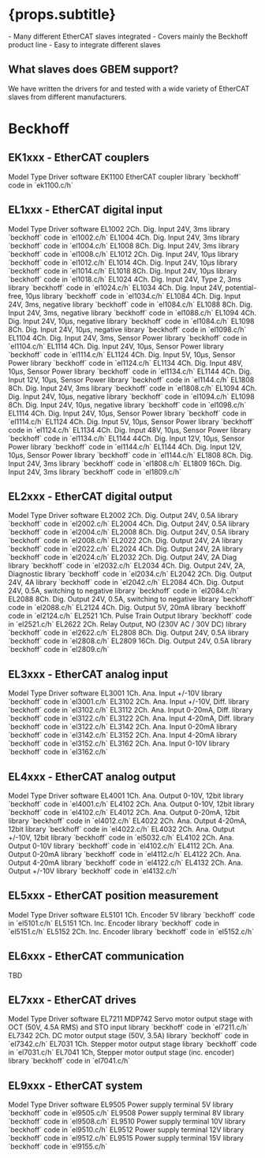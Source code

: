 

# {props.subtitle}
<Tldr>
    - Many different EtherCAT slaves integrated
    - Covers mainly the Beckhoff product line
    - Easy to integrate different slaves
</Tldr>

## What slaves does GBEM support?

We have written the drivers for and tested with a wide variety of EtherCAT slaves from different manufacturers.

# Beckhoff

## EK1xxx - EtherCAT couplers

<BogStandardHeaderRow>
    <BogStandardCol span={5}>Model</BogStandardCol>
    <BogStandardCol span={9}>Type</BogStandardCol>
    <BogStandardCol span={10}>Driver software</BogStandardCol>
</BogStandardHeaderRow>
<BogStandardRow>
    <BogStandardCol span={5}>EK1100</BogStandardCol>
    <BogStandardCol span={9}>EtherCAT coupler</BogStandardCol>
    <BogStandardCol span={10}>library `beckhoff` code in `ek1100.c/h`</BogStandardCol>
</BogStandardRow>




## EL1xxx - EtherCAT digital input

<BogStandardHeaderRow>
    <BogStandardCol span={5}>Model</BogStandardCol>
    <BogStandardCol span={9}>Type</BogStandardCol>
    <BogStandardCol span={10}>Driver software</BogStandardCol>
</BogStandardHeaderRow>

<BogStandardRow>
    <BogStandardCol span={5}>EL1002</BogStandardCol>
    <BogStandardCol span={9}>2Ch. Dig. Input 24V, 3ms</BogStandardCol>
    <BogStandardCol span={10}>library `beckhoff` code in `el1002.c/h`</BogStandardCol>
</BogStandardRow>

<BogStandardRow>
    <BogStandardCol span={5}>EL1004</BogStandardCol>
    <BogStandardCol span={9}>4Ch. Dig. Input 24V, 3ms</BogStandardCol>
    <BogStandardCol span={10}>library `beckhoff` code in `el1004.c/h`</BogStandardCol>
</BogStandardRow>

<BogStandardRow>
    <BogStandardCol span={5}>EL1008</BogStandardCol>
    <BogStandardCol span={9}>8Ch. Dig. Input 24V, 3ms</BogStandardCol>
    <BogStandardCol span={10}>library `beckhoff` code in `el1008.c/h`</BogStandardCol>
</BogStandardRow>

<BogStandardRow>
    <BogStandardCol span={5}>EL1012</BogStandardCol>
    <BogStandardCol span={9}>2Ch. Dig. Input 24V, 10µs</BogStandardCol>
    <BogStandardCol span={10}>library `beckhoff` code in `el1012.c/h`</BogStandardCol>
</BogStandardRow>


<BogStandardRow>
    <BogStandardCol span={5}>EL1014</BogStandardCol>
    <BogStandardCol span={9}>4Ch. Dig. Input 24V, 10µs</BogStandardCol>
    <BogStandardCol span={10}>library `beckhoff` code in `el1014.c/h`</BogStandardCol>
</BogStandardRow>

<BogStandardRow>
    <BogStandardCol span={5}>EL1018</BogStandardCol>
    <BogStandardCol span={9}>8Ch. Dig. Input 24V, 10µs</BogStandardCol>
    <BogStandardCol span={10}>library `beckhoff` code in `el1018.c/h`</BogStandardCol>
</BogStandardRow>

<BogStandardRow>
    <BogStandardCol span={5}>EL1024</BogStandardCol>
    <BogStandardCol span={9}>4Ch. Dig. Input 24V, Type 2, 3ms</BogStandardCol>
    <BogStandardCol span={10}>library `beckhoff` code in `el1024.c/h`</BogStandardCol>
</BogStandardRow>

<BogStandardRow>
    <BogStandardCol span={5}>EL1034</BogStandardCol>
    <BogStandardCol span={9}>4Ch. Dig. Input 24V, potential-free, 10µs</BogStandardCol>
    <BogStandardCol span={10}>library `beckhoff` code in `el1034.c/h`</BogStandardCol>
</BogStandardRow>

<BogStandardRow>
    <BogStandardCol span={5}>EL1084</BogStandardCol>
    <BogStandardCol span={9}>4Ch. Dig. Input 24V, 3ms, negative</BogStandardCol>
    <BogStandardCol span={10}>library `beckhoff` code in `el1084.c/h`</BogStandardCol>
</BogStandardRow>

<BogStandardRow>
    <BogStandardCol span={5}>EL1088</BogStandardCol>
    <BogStandardCol span={9}>8Ch. Dig. Input 24V, 3ms, negative</BogStandardCol>
    <BogStandardCol span={10}>library `beckhoff` code in `el1088.c/h`</BogStandardCol>
</BogStandardRow>

<BogStandardRow>
    <BogStandardCol span={5}>EL1094</BogStandardCol>
    <BogStandardCol span={9}>4Ch. Dig. Input 24V, 10µs, negative</BogStandardCol>
    <BogStandardCol span={10}>library `beckhoff` code in `el1084.c/h`</BogStandardCol>
</BogStandardRow>

<BogStandardRow>
    <BogStandardCol span={5}>EL1098</BogStandardCol>
    <BogStandardCol span={9}>8Ch. Dig. Input 24V, 10µs, negative</BogStandardCol>
    <BogStandardCol span={10}>library `beckhoff` code in `el1098.c/h`</BogStandardCol>
</BogStandardRow>

<BogStandardRow>
    <BogStandardCol span={5}>EL1104</BogStandardCol>
    <BogStandardCol span={9}>4Ch. Dig. Input 24V, 3ms, Sensor Power</BogStandardCol>
    <BogStandardCol span={10}>library `beckhoff` code in `el1104.c/h`</BogStandardCol>
</BogStandardRow>

<BogStandardRow>
    <BogStandardCol span={5}>EL1114</BogStandardCol>
    <BogStandardCol span={9}>4Ch. Dig. Input 24V, 10µs, Sensor Power</BogStandardCol>
    <BogStandardCol span={10}>library `beckhoff` code in `el1114.c/h`</BogStandardCol>
</BogStandardRow>

<BogStandardRow>
    <BogStandardCol span={5}>EL1124</BogStandardCol>
    <BogStandardCol span={9}>4Ch. Dig. Input 5V, 10µs, Sensor Power</BogStandardCol>
    <BogStandardCol span={10}>library `beckhoff` code in `el1124.c/h`</BogStandardCol>
</BogStandardRow>

<BogStandardRow>
    <BogStandardCol span={5}>EL1134</BogStandardCol>
    <BogStandardCol span={9}>4Ch. Dig. Input 48V, 10µs, Sensor Power</BogStandardCol>
    <BogStandardCol span={10}>library `beckhoff` code in `el1134.c/h`</BogStandardCol>
</BogStandardRow>

<BogStandardRow>
    <BogStandardCol span={5}>EL1144</BogStandardCol>
    <BogStandardCol span={9}>4Ch. Dig. Input 12V, 10µs, Sensor Power</BogStandardCol>
    <BogStandardCol span={10}>library `beckhoff` code in `el1144.c/h`</BogStandardCol>
</BogStandardRow>

<BogStandardRow>
    <BogStandardCol span={5}>EL1808</BogStandardCol>
    <BogStandardCol span={9}>8Ch. Dig. Input 24V, 3ms</BogStandardCol>
    <BogStandardCol span={10}>library `beckhoff` code in `el1808.c/h`</BogStandardCol>
</BogStandardRow>


<BogStandardRow>
    <BogStandardCol span={5}>EL1094</BogStandardCol>
    <BogStandardCol span={9}>4Ch. Dig. Input 24V, 10µs, negative</BogStandardCol>
    <BogStandardCol span={10}>library `beckhoff` code in `el1094.c/h`</BogStandardCol>
</BogStandardRow>

<BogStandardRow>
    <BogStandardCol span={5}>EL1098</BogStandardCol>
    <BogStandardCol span={9}>8Ch. Dig. Input 24V, 10µs, negative</BogStandardCol>
    <BogStandardCol span={10}>library `beckhoff` code in `el1098.c/h`</BogStandardCol>
</BogStandardRow>

<BogStandardRow>
    <BogStandardCol span={5}>EL1114</BogStandardCol>
    <BogStandardCol span={9}>4Ch. Dig. Input 24V, 10µs, Sensor Power</BogStandardCol>
    <BogStandardCol span={10}>library `beckhoff` code in `el1114.c/h`</BogStandardCol>
</BogStandardRow>

<BogStandardRow>
    <BogStandardCol span={5}>EL1124</BogStandardCol>
    <BogStandardCol span={9}>4Ch. Dig. Input 5V, 10µs, Sensor Power</BogStandardCol>
    <BogStandardCol span={10}>library `beckhoff` code in `el1124.c/h`</BogStandardCol>
</BogStandardRow>

<BogStandardRow>
    <BogStandardCol span={5}>EL1134</BogStandardCol>
    <BogStandardCol span={9}>4Ch. Dig. Input 48V, 10µs, Sensor Power</BogStandardCol>
    <BogStandardCol span={10}>library `beckhoff` code in `el1134.c/h`</BogStandardCol>
</BogStandardRow>

<BogStandardRow>
    <BogStandardCol span={5}>EL1144</BogStandardCol>
    <BogStandardCol span={9}>44Ch. Dig. Input 12V, 10µs, Sensor Power</BogStandardCol>
    <BogStandardCol span={10}>library `beckhoff` code in `el1144.c/h`</BogStandardCol>
</BogStandardRow>

<BogStandardRow>
    <BogStandardCol span={5}>EL1144</BogStandardCol>
    <BogStandardCol span={9}>4Ch. Dig. Input 12V, 10µs, Sensor Power</BogStandardCol>
    <BogStandardCol span={10}>library `beckhoff` code in `el1144.c/h`</BogStandardCol>
</BogStandardRow>


<BogStandardRow>
    <BogStandardCol span={5}>EL1808</BogStandardCol>
    <BogStandardCol span={9}>8Ch. Dig. Input 24V, 3ms</BogStandardCol>
    <BogStandardCol span={10}>library `beckhoff` code in `el1808.c/h`</BogStandardCol>
</BogStandardRow>

<BogStandardRow>
    <BogStandardCol span={5}>EL1809</BogStandardCol>
    <BogStandardCol span={9}>16Ch. Dig. Input 24V, 3ms</BogStandardCol>
    <BogStandardCol span={10}>library `beckhoff` code in `el1809.c/h`</BogStandardCol>
</BogStandardRow>


## EL2xxx - EtherCAT digital output

<BogStandardHeaderRow>
    <BogStandardCol span={5}>Model</BogStandardCol>
    <BogStandardCol span={9}>Type</BogStandardCol>
    <BogStandardCol span={10}>Driver software</BogStandardCol>
</BogStandardHeaderRow>

<BogStandardRow>
    <BogStandardCol span={5}>EL2002</BogStandardCol>
    <BogStandardCol span={9}>2Ch. Dig. Output 24V, 0.5A</BogStandardCol>
    <BogStandardCol span={10}>library `beckhoff` code in `el2002.c/h`</BogStandardCol>
</BogStandardRow>
<BogStandardRow>
    <BogStandardCol span={5}>EL2004</BogStandardCol>
    <BogStandardCol span={9}>4Ch. Dig. Output 24V, 0.5A</BogStandardCol>
    <BogStandardCol span={10}>library `beckhoff` code in `el2004.c/h`</BogStandardCol>
</BogStandardRow>
<BogStandardRow>
    <BogStandardCol span={5}>EL2008</BogStandardCol>
    <BogStandardCol span={9}>8Ch. Dig. Output 24V, 0.5A</BogStandardCol>
    <BogStandardCol span={10}>library `beckhoff` code in `el2008.c/h`</BogStandardCol>
</BogStandardRow>
<BogStandardRow>
    <BogStandardCol span={5}>EL2022</BogStandardCol>
    <BogStandardCol span={9}>2Ch. Dig. Output 24V, 2A</BogStandardCol>
    <BogStandardCol span={10}>library `beckhoff` code in `el2022.c/h`</BogStandardCol>
</BogStandardRow>
<BogStandardRow>
    <BogStandardCol span={5}>EL2024</BogStandardCol>
    <BogStandardCol span={9}>4Ch. Dig. Output 24V, 2A</BogStandardCol>
    <BogStandardCol span={10}>library `beckhoff` code in `el2024.c/h`</BogStandardCol>
</BogStandardRow>
<BogStandardRow>
    <BogStandardCol span={5}>EL2032</BogStandardCol>
    <BogStandardCol span={9}>2Ch. Dig. Output 24V, 2A Diag</BogStandardCol>
    <BogStandardCol span={10}>library `beckhoff` code in `el2032.c/h`</BogStandardCol>
</BogStandardRow>
<BogStandardRow>
    <BogStandardCol span={5}>EL2034</BogStandardCol>
    <BogStandardCol span={9}>4Ch. Dig. Output 24V, 2A, Diagnostic</BogStandardCol>
    <BogStandardCol span={10}>library `beckhoff` code in `el2034.c/h`</BogStandardCol>
</BogStandardRow>
<BogStandardRow>
    <BogStandardCol span={5}>EL2042</BogStandardCol>
    <BogStandardCol span={9}>2Ch. Dig. Output 24V, 4A</BogStandardCol>
    <BogStandardCol span={10}>library `beckhoff` code in `el2042.c/h`</BogStandardCol>
</BogStandardRow>
<BogStandardRow>
    <BogStandardCol span={5}>EL2084</BogStandardCol>
    <BogStandardCol span={9}>4Ch. Dig. Output 24V, 0.5A, switching to negative</BogStandardCol>
    <BogStandardCol span={10}>library `beckhoff` code in `el2084.c/h`</BogStandardCol>
</BogStandardRow>
<BogStandardRow>
    <BogStandardCol span={5}>EL2088</BogStandardCol>
    <BogStandardCol span={9}>8Ch. Dig. Output 24V, 0.5A, switching to negative</BogStandardCol>
    <BogStandardCol span={10}>library `beckhoff` code in `el2088.c/h`</BogStandardCol>
</BogStandardRow>
<BogStandardRow>
    <BogStandardCol span={5}>EL2124</BogStandardCol>
    <BogStandardCol span={9}>4Ch. Dig. Output 5V, 20mA</BogStandardCol>
    <BogStandardCol span={10}>library `beckhoff` code in `el2124.c/h`</BogStandardCol>
</BogStandardRow>
<BogStandardRow>
    <BogStandardCol span={5}>EL2521</BogStandardCol>
    <BogStandardCol span={9}>1Ch. Pulse Train Output</BogStandardCol>
    <BogStandardCol span={10}>library `beckhoff` code in `el2521.c/h`</BogStandardCol>
</BogStandardRow>
<BogStandardRow>
    <BogStandardCol span={5}>EL2622</BogStandardCol>
    <BogStandardCol span={9}>2Ch. Relay Output, NO (230V AC / 30V DC)</BogStandardCol>
    <BogStandardCol span={10}>library `beckhoff` code in `el2622.c/h`</BogStandardCol>
</BogStandardRow>
<BogStandardRow>
    <BogStandardCol span={5}>EL2808</BogStandardCol>
    <BogStandardCol span={9}>8Ch. Dig. Output 24V, 0.5A</BogStandardCol>
    <BogStandardCol span={10}>library `beckhoff` code in `el2808.c/h`</BogStandardCol>
</BogStandardRow>
<BogStandardRow>
    <BogStandardCol span={5}>EL2809</BogStandardCol>
    <BogStandardCol span={9}>16Ch. Dig. Output 24V, 0.5A</BogStandardCol>
    <BogStandardCol span={10}>library `beckhoff` code in `el2809.c/h`</BogStandardCol>
</BogStandardRow>




## EL3xxx - EtherCAT analog input
<BogStandardHeaderRow>
    <BogStandardCol span={5}>Model</BogStandardCol>
    <BogStandardCol span={9}>Type</BogStandardCol>
    <BogStandardCol span={10}>Driver software</BogStandardCol>
</BogStandardHeaderRow>
<BogStandardRow>
    <BogStandardCol span={5}>EL3001</BogStandardCol>
    <BogStandardCol span={9}>1Ch. Ana. Input +/-10V</BogStandardCol>
    <BogStandardCol span={10}>library `beckhoff` code in `el3001.c/h`</BogStandardCol>
</BogStandardRow>
<BogStandardRow>
    <BogStandardCol span={5}>EL3102</BogStandardCol>
    <BogStandardCol span={9}>2Ch. Ana. Input +/-10V, Diff.</BogStandardCol>
    <BogStandardCol span={10}>library `beckhoff` code in `el3102.c/h`</BogStandardCol>
</BogStandardRow>
<BogStandardRow>
    <BogStandardCol span={5}>EL3112</BogStandardCol>
    <BogStandardCol span={9}>2Ch. Ana. Input 0-20mA, Diff.</BogStandardCol>
    <BogStandardCol span={10}>library `beckhoff` code in `el3122.c/h`</BogStandardCol>
</BogStandardRow>
<BogStandardRow>
    <BogStandardCol span={5}>EL3122</BogStandardCol>
    <BogStandardCol span={9}>2Ch. Ana. Input 4-20mA, Diff.</BogStandardCol>
    <BogStandardCol span={10}>library `beckhoff` code in `el3122.c/h`</BogStandardCol>
</BogStandardRow>
<BogStandardRow>
    <BogStandardCol span={5}>EL3142</BogStandardCol>
    <BogStandardCol span={9}>2Ch. Ana. Input 0-20mA</BogStandardCol>
    <BogStandardCol span={10}>library `beckhoff` code in `el3142.c/h`</BogStandardCol>
</BogStandardRow>
<BogStandardRow>
    <BogStandardCol span={5}>EL3152</BogStandardCol>
    <BogStandardCol span={9}>2Ch. Ana. Input 4-20mA</BogStandardCol>
    <BogStandardCol span={10}>library `beckhoff` code in `el3152.c/h`</BogStandardCol>
</BogStandardRow>
<BogStandardRow>
    <BogStandardCol span={5}>EL3162</BogStandardCol>
    <BogStandardCol span={9}>2Ch. Ana. Input 0-10V</BogStandardCol>
    <BogStandardCol span={10}>library `beckhoff` code in `el3162.c/h`</BogStandardCol>
</BogStandardRow>









## EL4xxx - EtherCAT analog output
<BogStandardHeaderRow>
    <BogStandardCol span={5}>Model</BogStandardCol>
    <BogStandardCol span={9}>Type</BogStandardCol>
    <BogStandardCol span={10}>Driver software</BogStandardCol>
</BogStandardHeaderRow>
<BogStandardRow>
    <BogStandardCol span={5}>EL4001</BogStandardCol>
    <BogStandardCol span={9}>1Ch. Ana. Output 0-10V, 12bit</BogStandardCol>
    <BogStandardCol span={10}>library `beckhoff` code in `el4001.c/h`</BogStandardCol>
</BogStandardRow>
<BogStandardRow>
    <BogStandardCol span={5}>EL4102</BogStandardCol>
    <BogStandardCol span={9}>2Ch. Ana. Output 0-10V, 12bit</BogStandardCol>
    <BogStandardCol span={10}>library `beckhoff` code in `el4102.c/h`</BogStandardCol>
</BogStandardRow>
<BogStandardRow>
    <BogStandardCol span={5}>EL4012</BogStandardCol>
    <BogStandardCol span={9}>2Ch. Ana. Output 0-20mA, 12bit</BogStandardCol>
    <BogStandardCol span={10}>library `beckhoff` code in `el4012.c/h`</BogStandardCol>
</BogStandardRow>

<BogStandardRow>
    <BogStandardCol span={5}>EL4022</BogStandardCol>
    <BogStandardCol span={9}>2Ch. Ana. Output 4-20mA, 12bit</BogStandardCol>
    <BogStandardCol span={10}>library `beckhoff` code in `el4022.c/h`</BogStandardCol>
</BogStandardRow>
<BogStandardRow>
    <BogStandardCol span={5}>EL4032</BogStandardCol>
    <BogStandardCol span={9}>2Ch. Ana. Output +/-10V, 12bit</BogStandardCol>
    <BogStandardCol span={10}>library `beckhoff` code in `el5032.c/h`</BogStandardCol>
</BogStandardRow>
<BogStandardRow>
    <BogStandardCol span={5}>EL4102</BogStandardCol>
    <BogStandardCol span={9}>2Ch. Ana. Output 0-10V</BogStandardCol>
    <BogStandardCol span={10}>library `beckhoff` code in `el4102.c/h`</BogStandardCol>
</BogStandardRow>

<BogStandardRow>
    <BogStandardCol span={5}>EL4112</BogStandardCol>
    <BogStandardCol span={9}>2Ch. Ana. Output 0-20mA</BogStandardCol>
    <BogStandardCol span={10}>library `beckhoff` code in `el4112.c/h`</BogStandardCol>
</BogStandardRow>
<BogStandardRow>
    <BogStandardCol span={5}>EL4122</BogStandardCol>
    <BogStandardCol span={9}>2Ch. Ana. Output 4-20mA</BogStandardCol>
    <BogStandardCol span={10}>library `beckhoff` code in `el4122.c/h`</BogStandardCol>
</BogStandardRow>
<BogStandardRow>
    <BogStandardCol span={5}>EL4132</BogStandardCol>
    <BogStandardCol span={9}>2Ch. Ana. Output +/-10V</BogStandardCol>
    <BogStandardCol span={10}>library `beckhoff` code in `el4132.c/h`</BogStandardCol>
</BogStandardRow>



## EL5xxx - EtherCAT position measurement
<BogStandardHeaderRow>
    <BogStandardCol span={5}>Model</BogStandardCol>
    <BogStandardCol span={9}>Type</BogStandardCol>
    <BogStandardCol span={10}>Driver software</BogStandardCol>
</BogStandardHeaderRow>
<BogStandardRow>
    <BogStandardCol span={5}>EL5101</BogStandardCol>
    <BogStandardCol span={9}>1Ch. Encoder 5V</BogStandardCol>
    <BogStandardCol span={10}>library `beckhoff` code in `el5101.c/h`</BogStandardCol>
</BogStandardRow>
<BogStandardRow>
    <BogStandardCol span={5}>EL5151</BogStandardCol>
    <BogStandardCol span={9}>1Ch. Inc. Encoder</BogStandardCol>
    <BogStandardCol span={10}>library `beckhoff` code in `el5151.c/h`</BogStandardCol>
</BogStandardRow>
<BogStandardRow>
    <BogStandardCol span={5}>EL5152</BogStandardCol>
    <BogStandardCol span={9}>2Ch. Inc. Encoder</BogStandardCol>
    <BogStandardCol span={10}>library `beckhoff` code in `el5152.c/h`</BogStandardCol>
</BogStandardRow>

## EL6xxx - EtherCAT communication

TBD

## EL7xxx - EtherCAT drives
<BogStandardHeaderRow>
    <BogStandardCol span={5}>Model</BogStandardCol>
    <BogStandardCol span={9}>Type</BogStandardCol>
    <BogStandardCol span={10}>Driver software</BogStandardCol>
</BogStandardHeaderRow>
<BogStandardRow>
    <BogStandardCol span={5}>EL7211</BogStandardCol>
    <BogStandardCol span={9}>MDP742 Servo motor output stage with OCT (50V, 4.5A RMS) and STO input</BogStandardCol>
    <BogStandardCol span={10}>library `beckhoff` code in `el7211.c/h`</BogStandardCol>
</BogStandardRow>
<BogStandardRow>
    <BogStandardCol span={5}>EL7342</BogStandardCol>
    <BogStandardCol span={9}>2Ch. DC motor output stage (50V, 3.5A)</BogStandardCol>
    <BogStandardCol span={10}>library `beckhoff` code in `el7342.c/h`</BogStandardCol>
</BogStandardRow>
<BogStandardRow>
    <BogStandardCol span={5}>EL7031</BogStandardCol>
    <BogStandardCol span={9}>1Ch. Stepper motor output stage</BogStandardCol>
    <BogStandardCol span={10}>library `beckhoff` code in `el7031.c/h`</BogStandardCol>
</BogStandardRow>
<BogStandardRow>
    <BogStandardCol span={5}>EL7041</BogStandardCol>
    <BogStandardCol span={9}>1Ch, Stepper motor output stage (inc. encoder)</BogStandardCol>
    <BogStandardCol span={10}>library `beckhoff` code in `el7041.c/h`</BogStandardCol>
</BogStandardRow>




## EL9xxx - EtherCAT system
<BogStandardHeaderRow>
    <BogStandardCol span={5}>Model</BogStandardCol>
    <BogStandardCol span={9}>Type</BogStandardCol>
    <BogStandardCol span={10}>Driver software</BogStandardCol>
</BogStandardHeaderRow>
<BogStandardRow>
    <BogStandardCol span={5}>EL9505</BogStandardCol>
    <BogStandardCol span={9}>Power supply terminal 5V</BogStandardCol>
    <BogStandardCol span={10}>library `beckhoff` code in `el9505.c/h`</BogStandardCol>
</BogStandardRow>
<BogStandardRow>
    <BogStandardCol span={5}>EL9508</BogStandardCol>
    <BogStandardCol span={9}>Power supply terminal 8V</BogStandardCol>
    <BogStandardCol span={10}>library `beckhoff` code in `el9508.c/h`</BogStandardCol>
</BogStandardRow>
<BogStandardRow>
    <BogStandardCol span={5}>EL9510</BogStandardCol>
    <BogStandardCol span={9}>Power supply terminal 10V</BogStandardCol>
    <BogStandardCol span={10}>library `beckhoff` code in `el9510.c/h`</BogStandardCol>
</BogStandardRow>
<BogStandardRow>
    <BogStandardCol span={5}>EL9512</BogStandardCol>
    <BogStandardCol span={9}>Power supply terminal 12V</BogStandardCol>
    <BogStandardCol span={10}>library `beckhoff` code in `el9512.c/h`</BogStandardCol>
</BogStandardRow>
<BogStandardRow>
    <BogStandardCol span={5}>EL9515</BogStandardCol>
    <BogStandardCol span={9}>Power supply terminal 15V</BogStandardCol>
    <BogStandardCol span={10}>library `beckhoff` code in `el9155.c/h`</BogStandardCol>
</BogStandardRow>


